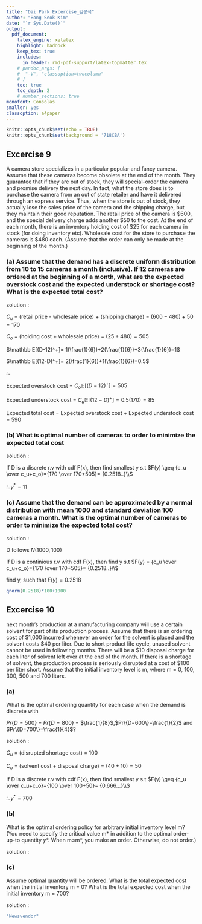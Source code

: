 ```yaml
---
title: "Dai Park Excercise_김봉석"  
author: "Bong Seok Kim"  
date: "`r Sys.Date()`"  
output:   
  pdf_document:  
    latex_engine: xelatex
    highlight: haddock  
    keep_tex: true  
    includes:
      in_header: rmd-pdf-support/latex-topmatter.tex
    # pandoc_args: [
    #  "-V", "classoption=twocolumn"
    # ]
    toc: true   
    toc_depth: 2  
    # number_sections: true  
monofont: Consolas
smaller: yes
classoption: a4paper
---
```


```r
knitr::opts_chunk$set(echo = TRUE)
knitr::opts_chunk$set(background = '718CBA')  
```

\newpage

## Excercise 9
A camera store specializes in a particular popular and fancy camera. Assume that these cameras become obsolete at the end of the month. They guarantee that if they are out of stock, they will special-order the camera and promise delivery the next day. In fact, what the store does is to purchase the camera from an out of state retailer and have it delivered through an express service. Thus, when the store is out of stock, they
actually lose the sales price of the camera and the shipping charge, but they maintain their good reputation. The retail price of the camera is \$600, and the special delivery charge adds another \$50 to the cost. At
the end of each month, there is an inventory holding cost of \$25 for each camera in stock (for doing inventory etc). Wholesale cost for the store to purchase the cameras is $480 each. (Assume that the order can only be
made at the beginning of the month.)



### (a) Assume that the demand has a discrete uniform distribution from 10 to 15 cameras a month (inclusive). If 12 cameras are ordered at the beginning of a month, what are the expected overstock cost and the expected understock or shortage cost? What is the expected total cost?

solution :

$C_u$ = (retail price - wholesale price) + (shipping charge) = $(600-480)+50=170$ 

$C_o$ = (holding cost + wholesale price) = $(25+480)=505$

\begin{table}[ht]
\begin{tabular}{l|llllll}
\hline
$d$             & 10            & 11            & 12            & 13            & 14            & 15            \\ \hline
$Pr={D=d}$      & $\frac{1}{6}$ & $\frac{1}{6}$ & $\frac{1}{6}$ & $\frac{1}{6}$ & $\frac{1}{6}$ & $\frac{1}{6}$ \\ \hline
$Pr={D \leq d}$ & $\frac{1}{6}$ & $\frac{2}{6}$ & $\frac{3}{6}$ & $\frac{4}{6}$ & $\frac{5}{6}$ & $1$           \\ \hline
$(D-12)^+$      & 0             & 0             & 0             & 1             & 2             & 3             \\ \hline
$(12-D)^+$      & 2             & 1             & 0             & 0             & 0             & 0             \\ \hline
\end{tabular}
\end{table}


$\mathbb E[(D-12)^+]= 1(\frac{1}{6})+2(\frac{1}{6})+3(\frac{1}{6})=1$

$\mathbb E[(12-D)^+]= 2(\frac{1}{6})+1(\frac{1}{6})=0.5$

$\therefore$ 

Expected overstock cost = $C_o \mathbb E[(D-12)^+]=505$

Expected understock cost = $C_u \mathbb E[(12-D)^+]=0.5(170)=85$

Expected total cost = Expected overstock cost + Expected understock cost = 590


### (b) What is optimal number of cameras to order to minimize the expected total cost

solution :

If D is a discrete r.v with cdf F(x), then find smallest y s.t $F(y) \geq {c_u \over c_u+c_o}={170 \over 170+505}= {0.2518..}\\$

\begin{table}[ht]
\begin{tabular}{l|llllll}
\hline
$d$             & 10            & 11            & 12            & 13            & 14            & 15            \\ \hline
$Pr={D=d}$      & $\frac{1}{6}$ & $\frac{1}{6}$ & $\frac{1}{6}$ & $\frac{1}{6}$ & $\frac{1}{6}$ & $\frac{1}{6}$ \\ \hline
$Pr={D \leq d}$ & $\frac{1}{6}$ & $\frac{2}{6}$ & $\frac{3}{6}$ & $\frac{4}{6}$ & $\frac{5}{6}$ & $1$           \\ \hline
\end{tabular}
\end{table}

$\therefore y^*=11$


### (c) Assume that the demand can be approximated by a normal distribution with mean 1000 and standard deviation 100 cameras a month. What is the optimal number of cameras to order to minimize the expected total cost?

solution :

D follows $N(1000,100)$

If D is a continious r.v with cdf F(x), then find y s.t $F(y) = {c_u \over c_u+c_o}={170 \over 170+505}= {0.2518..}\\$

find y, such that $F(y)=0.2518$


```r
qnorm(0.2518)*100+1000
```


\newpage

## Excercise 10

next month's production at a manufacturing company will use a certain solvent for part of its production process. Assume that there is an ordering cost of $1,000 incurred whenever an order for the solvent is placed and
the solvent costs \$40 per liter. Due to short product life cycle, unused solvent cannot be used in following months. There will be a \$10 disposal charge for each liter of solvent left over at the end of the month. If there
is a shortage of solvent, the production process is seriously disrupted at a cost of $100 per liter short. Assume that the initial inventory level is m, where m = 0, 100, 300, 500 and 700 liters.


### (a)
What is the optimal ordering quantity for each case when the demand is discrete with

$Pr\{D=500\}$  = $Pr\{D=800\}$ = $\frac{1}{8}$,$Pr\{D=600\}=\frac{1}{2}$ and $Pr\{D=700\}=\frac{1}{4}$?

solution :

$C_u$ = (disrupted shortage cost)  = $100$ 

$C_o$ = (solvent cost + disposal charge) = $(40+10)=50$



\begin{table}[ht]
\begin{tabular}{l|llll}
\hline
$d$             & 500             & 600             & 700             & 800             \\ \hline
$Pr\{D=d\}$      & $\frac{1}{8}$ & $\frac{1}{2}$ & $\frac{1}{4}$ & $\frac{1}{8}$ \\ \hline
$Pr\{D \leq d\}$ & $\frac{1}{8}$ & $\frac{5}{8}$ & $\frac{7}{8}$ & $1$           \\ \hline
\end{tabular}
\end{table}
\vspace{15pt}


If D is a discrete r.v with cdf F(x), then find smallest y s.t $F(y) \geq {c_u \over c_u+c_o}={100 \over 100+50}= {0.666...}\\$

$\therefore y^*=700$


### (b)
What is the optimal ordering policy for arbitrary initial inventory level m? (You need to specify the critical value m* in addition to the optimal order-up-to quantity $y*$. When m$\leq$m*, you make an order. Otherwise, do not order.)

solution :


### (c)
Assume optimal quantity will be ordered. What is the total expected cost when the initial inventory m = 0? What is the total expected cost when the initial inventory m = 700?

solution :

\vspace{15pt}
```r
"Newsvendor"
```
